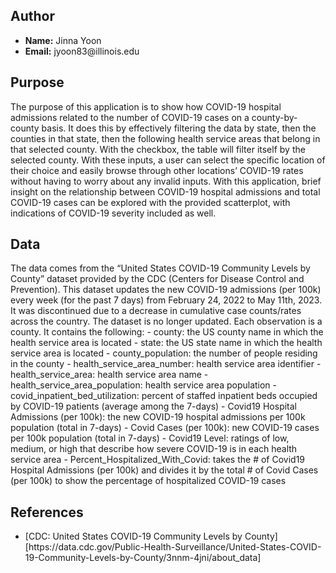## Author

- **Name:** Jinna Yoon
- **Email:** jyoon83@illinois.edu

## Purpose
The purpose of this application is to show how COVID-19 hospital admissions related to the number of COVID-19 cases on a county-by-county basis. It does this by effectively filtering the data by state, then the counties in that state, then the following health service areas that belong in that selected county. With the checkbox, the table will filter itself by the selected county. With these inputs, a user can select the specific location of their choice and easily browse through other locations' COVID-19 rates without having to worry about any invalid inputs. With this application, brief insight on the relationship between COVID-19 hospital admissions and total COVID-19 cases can be explored with the provided scatterplot, with indications of COVID-19 severity included as well. 

## Data

The data comes from the "United States COVID-19 Community Levels by County" dataset provided by the CDC (Centers for Disease Control and Prevention). This dataset updates the new COVID-19 admissions (per 100k) every week (for the past 7 days) from February 24, 2022 to May 11th, 2023. It was discontinued due to a decrease in cumulative case counts/rates across the country. The dataset is no longer updated. Each observation is a county. It contains the following: 
  - county: the US county name in which the health service area is located
  - state: the US state name in which the health service area is located
  - county_population: the number of people residing in the county
  - health_service_area_number: health service area identifier
  - health_service_area: health service area name
  - health_service_area_population: health service area population
  - covid_inpatient_bed_utilization: percent of staffed inpatient beds occupied by COVID-19 patients (average among the 7-days)
  - Covid19 Hospital Admissions (per 100k): the new COVID-19 hospital admissions per 100k population (total in 7-days)
  - Covid Cases (per 100k): new COVID-19 cases per 100k population (total in 7-days)
  - Covid19 Level: ratings of low, medium, or high that describe how severe COVID-19 is in each health service area
  - Percent_Hospitalized_With_Covid: takes the # of Covid19 Hospital Admissions (per 100k) and divides it by the total # of Covid Cases (per 100k) to show the percentage of hospitalized COVID-19 cases

## References

- [CDC: United States COVID-19 Community Levels by County][https://data.cdc.gov/Public-Health-Surveillance/United-States-COVID-19-Community-Levels-by-County/3nnm-4jni/about_data]